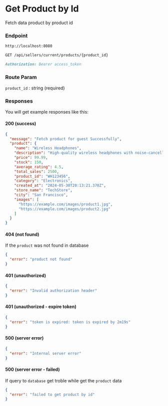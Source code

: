 # Get Product by Id

Fetch data product by product id

### Endpoint

```md filename="Base URL"
http://localhost:8080
```

```md filename="Method and Endpoint"
GET /api/sellers/current/products/{product_id}
```

```md filename="Headers"
Authorization: Bearer access_token
```

### Route Param

`product_id` : string (required)

### Responses

You will get example responses like this:

#### 200 (success)

```json filename="Response Body"
{
  "message": "Fetch product for guest Successfully",
  "product": {
    "name": "Wireless Headphones",
    "description": "High-quality wireless headphones with noise-cancelling features and long battery life.",
    "price": 99.99,
    "stock": 150,
    "average_rating": 4.5,
    "total_sales": 2500,
    "product_id": "WH123456",
    "category": "Electronics",
    "created_at": "2024-05-30T20:13:21.370Z",
    "store_name": "TechStore",
    "city": "San Francisco",
    "images": [
      "https://example.com/images/product1.jpg",
      "https://example.com/images/product2.jpg"
    ]
  }
}
```

#### 404 (not found)

If the `product` was not found in database

```json filename="Response Body"
{
  "error": "product not found"
}
```

#### 401 (unauthorized)

```json filename="Response Body"
{
  "error": "Invalid authorization header"
}
```

#### 401 (unauthorized - expire token)

```json filename="Response Body"
{
  "error": "token is expired: token is expired by 2m19s"
}
```

#### 500 (server error)

```json filename="Response Body"
{
  "error": "Internal server error"
}
```

#### 500 (server error - failed)

If query to `database` get troble while get the `product` data

```json filename="Response Body"
{
  "error": "failed to get product by id"
}
```
